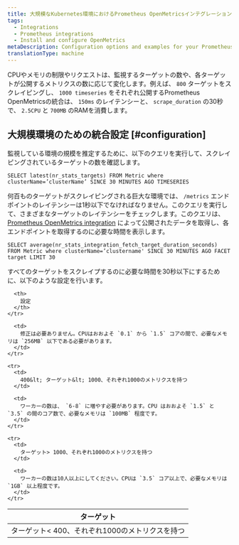 ```yaml
---
title: 大規模なKubernetes環境におけるPrometheus OpenMetricsインテグレーションの設定
tags:
  - Integrations
  - Prometheus integrations
  - Install and configure OpenMetrics
metaDescription: Configuration options and examples for your Prometheus OpenMetrics integration with New Relic in Docker and Kubernetes environments.
translationType: machine
---
```


CPUやメモリの制限やリクエストは、監視するターゲットの数や、各ターゲットが公開するメトリクスの数に応じて変化します。例えば、 `800` ターゲットをスクレイピングし、 `1000 timeseries` をそれぞれ公開するPrometheus OpenMetricsの統合は、 `150ms` のレイテンシーと、 `scrape_duration` の30秒で、 `2.5CPU` と `700MB` のRAMを消費します。

## 大規模環境のための統合設定 [#configuration]

監視している環境の規模を推定するために、以下のクエリを実行して、スクレイピングされているターゲットの数を確認します。

```
SELECT latest(nr_stats_targets) FROM Metric where clusterName=’clusterName’ SINCE 30 MINUTES AGO TIMESERIES
```

何百ものターゲットがスクレイピングされる巨大な環境では、 `/metrics` エンドポイントのレイテンシーは1秒以下でなければなりません。このクエリを実行して、さまざまなターゲットのレイテンシーをチェックします。このクエリは、 [Prometheus OpenMetrics integration](/docs/integrations/prometheus-integrations/install-configure-openmetrics/install-update-or-uninstall-your-prometheus-openmetrics-integration) によって公開されたデータを取得し、各エンドポイントを取得するのに必要な時間を表示します。

```
SELECT average(nr_stats_integration_fetch_target_duration_seconds) FROM Metric where clusterName=’clustername' SINCE 30 MINUTES AGO FACET target LIMIT 30
```

すべてのターゲットをスクレイプするのに必要な時間を30秒以下にするために、以下のような設定を行います。

<table style={{ width: "700px" }}>
  <thead>
    <tr>
      <th style={{ width: "250px" }}>
        ターゲット
      </th>

      <th>
        設定
      </th>
    </tr>
  </thead>

  <tbody>
    <tr>
      <td>
        ターゲット&lt; 400、それぞれ1000のメトリクスを持つ
      </td>

      <td>
        修正は必要ありません。CPUはおおよそ `0.1` から `1.5` コアの間で、必要なメモリは `256MB` 以下である必要があります。
      </td>
    </tr>

    <tr>
      <td>
        400&lt; ターゲット&lt; 1000、それぞれ1000のメトリクスを持つ
      </td>

      <td>
        ワーカーの数は、 `6-8` に増やす必要があります。CPU はおおよそ `1.5` と `3.5` の間のコア数で、必要なメモリは `100MB` 程度です。
      </td>
    </tr>

    <tr>
      <td>
        ターゲット> 1000、それぞれ1000のメトリクスを持つ
      </td>

      <td>
        ワーカーの数は10人以上にしてください。CPUは `3.5` コア以上で、必要なメモリは `1GB` 以上程度です。
      </td>
    </tr>
  </tbody>
</table>